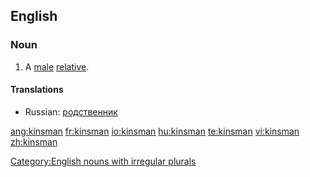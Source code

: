 ==English==

===Noun===
{{en-noun|kinsmen}}

# A [[male]] [[relative]].

[[Category:English nouns with irregular plurals]]

====Translations====
{{trans-top|a male relative}}
* Russian: [[родственник]] {{m}}
{{trans-mid}}
{{trans-bottom}}

[[ang:kinsman]]
[[fr:kinsman]]
[[io:kinsman]]
[[hu:kinsman]]
[[te:kinsman]]
[[vi:kinsman]]
[[zh:kinsman]]